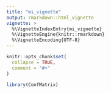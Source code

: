 ---
title: "mi_vignette"
output: rmarkdown::html_vignette
vignette: >
  %\VignetteIndexEntry{mi_vignette}
  %\VignetteEngine{knitr::rmarkdown}
  %\VignetteEncoding{UTF-8}
---

```{r, include = FALSE}
knitr::opts_chunk$set(
  collapse = TRUE,
  comment = "#>"
)
```

```{r setup}
library(ConfMatrix)
```
